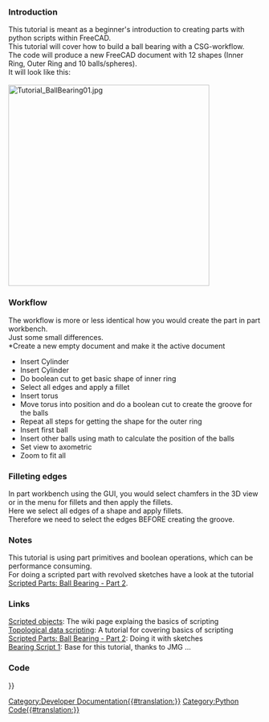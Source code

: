 <languages/>
{{TutorialInfo/ru
|Topic= Part Scripting - Ball Bearing #1
|Level= Beginner
|Time= 30 минут
|Author=r-frank
|FCVersion=0.16.6706
|Files=
}}


===Introduction===
This tutorial is meant as a beginner's introduction to creating parts with python scripts within FreeCAD.<br />
This tutorial will cover how to build a ball bearing with a CSG-workflow.<br />
The code will produce a new FreeCAD document with 12 shapes (Inner Ring, Outer Ring and 10 balls/spheres).<br />
It will look like this:<br />
<br />
[[Image:Tutorial_BallBearing01.jpg|400px]]


===Workflow===
The workflow is more or less identical how you would create the part in part workbench.<br />
Just some small differences.<br />
*Create a new empty document and make it the active document
*Insert Cylinder
*Insert Cylinder
*Do boolean cut to get basic shape of inner ring
*Select all edges and apply a fillet
*Insert torus
*Move torus into position and do a boolean cut to create the groove for the balls
*Repeat all steps for getting the shape for the outer ring
*Insert first ball
*Insert other balls using math to calculate the position of the balls
*Set view to axometric
*Zoom to fit all


===Filleting edges===
In part workbench using the GUI, you would select chamfers in the 3D view or in the menu for fillets and then apply the fillets.<br />
Here we select all edges of a shape and apply fillets.<br />
Therefore we need to select the edges BEFORE creating the groove.


===Notes===
This tutorial is using part primitives and boolean operations, which can be performance consuming.<br />
For doing a scripted part with revolved sketches have a look at the tutorial [[Scripted Parts: Ball Bearing - Part 2]].


===Links===
[[Scripted objects]]: The wiki page explaing the basics of scripting<br />
[[Topological data scripting]]: A tutorial for covering basics of scripting<br />
[[Scripted Parts: Ball Bearing - Part 2]]: Doing it with sketches<br />
[http://linuxforanengineer.blogspot.de/2013/08/free-cad-bearing-script.html Bearing Script 1]: Base for this tutorial, thanks to JMG ...<br />


===Code===
{{Code|code=
## Ball-bearing script
## 11.08.2016 by r-frank (BPLRFE/LearnFreeCAD on Youtube)
## based on ball bearing script by JMG
## (http://linuxforanengineer.blogspot.de/2013/08/free-cad-bearing-script.html)
#
#needed for inserting primitives
import Part
#needed for calculating the positions of the balls
import math
#needed for translation of torus
from FreeCAD import Base
#
#VALUES#
#(radius of shaft/inner radius of inner ring)
R1=15.0
#(outer radius of inner ring)
R2=25.0
#(inner radius of outer ring)
R3=30.0
#(outer radius of outer ring)
R4=40.0
#(thickness of bearing)
TH=15.0
#(number of balls)
NBall=10
#(radius of ball)
RBall=5.0
#(rounding radius for fillets)
RR=1
#first coordinate of center of ball
CBall=((R3-R2)/2)+R2
#second coordinate of center of ball
PBall=TH/2
#
#Create new document
App.newDocument("Unnamed")
App.setActiveDocument("Unnamed")
App.ActiveDocument=App.getDocument("Unnamed")
Gui.ActiveDocument=Gui.getDocument("Unnamed")
#
#Inner Ring#
B1=Part.makeCylinder(R1,TH)
B2=Part.makeCylinder(R2,TH)
IR=B2.cut(B1)
#get edges and apply fillets
Bedges=IR.Edges
IRF=IR.makeFillet(RR,Bedges)
#create groove and show shape
T1=Part.makeTorus(CBall,RBall)
T1.translate(Base.Vector(0,0,TH/2))
InnerRing=IRF.cut(T1)
Part.show(InnerRing)
#
#Outer Ring#
B3=Part.makeCylinder(R3,TH)
B4=Part.makeCylinder(R4,TH)
OR=B4.cut(B3)
#get edges and apply fillets
Bedges=OR.Edges
ORF=OR.makeFillet(RR,Bedges)
#create groove and show shape
T2=Part.makeTorus(CBall,RBall)
T2.translate(Base.Vector(0,0,TH/2))
OuterRing=ORF.cut(T2)
Part.show(OuterRing)
#
#Balls#
for i in range(NBall):
  Ball=Part.makeSphere(RBall)
  Alpha=(i*2*math.pi)/NBall
  BV=(CBall*math.cos(Alpha),CBall*math.sin(Alpha),TH/2)
  Ball.translate(BV)
  Part.show(Ball)
#
#Make it pretty#
App.activeDocument().recompute()
Gui.activeDocument().activeView().viewAxometric()
Gui.SendMsgToActiveView("ViewFit")
}}


{{Powerdocnavi{{#translation:}}}}
[[Category:Developer Documentation{{#translation:}}]]
[[Category:Python Code{{#translation:}}]]
{{clear}}